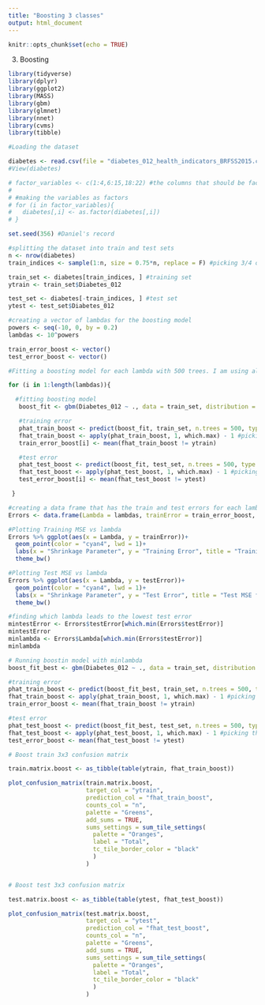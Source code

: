 ```yaml
---
title: "Boosting 3 classes"
output: html_document
---
```


```r
knitr::opts_chunk$set(echo = TRUE)
```

3. Boosting

```r
library(tidyverse)
library(dplyr)
library(ggplot2)
library(MASS)
library(gbm)
library(glmnet)
library(nnet)
library(cvms)
library(tibble)
```


```r

#Loading the dataset 

diabetes <- read.csv(file = "diabetes_012_health_indicators_BRFSS2015.csv", header = TRUE)
#View(diabetes)

# factor_variables <- c(1:4,6:15,18:22) #the columns that should be factors
# 
# #making the variables as factors
# for (i in factor_variables){
#   diabetes[,i] <- as.factor(diabetes[,i])
# }
```

```r

set.seed(356) #Daniel's record

#splitting the dataset into train and test sets
n <- nrow(diabetes)
train_indices <- sample(1:n, size = 0.75*n, replace = F) #picking 3/4 of the dataset to be the training set and 25% to be the test set

train_set <- diabetes[train_indices, ] #training set
ytrain <- train_set$Diabetes_012

test_set <- diabetes[-train_indices, ] #test set
ytest <- test_set$Diabetes_012
```



```r
#creating a vector of lambdas for the boosting model
powers <- seq(-10, 0, by = 0.2)
lambdas <- 10^powers

train_error_boost <- vector()
test_error_boost <- vector()

#Fitting a boosting model for each lambda with 500 trees. I am using all the variables as predictors. I tried 1000 trees but it was taking so much time.

for (i in 1:length(lambdas)){

  #fitting boosting model
   boost_fit <- gbm(Diabetes_012 ~ ., data = train_set, distribution = "multinomial", n.trees = 500, shrinkage = lambdas[i])

   #training error
   phat_train_boost <- predict(boost_fit, train_set, n.trees = 500, type = "response")#getting the probabilities of each class
   fhat_train_boost <- apply(phat_train_boost, 1, which.max) - 1 #picking the class with the highest probability
   train_error_boost[i] <- mean(fhat_train_boost != ytrain)

   #test error
   phat_test_boost <- predict(boost_fit, test_set, n.trees = 500, type = "response") #getting the probabilities of each class
   fhat_test_boost <- apply(phat_test_boost, 1, which.max) - 1 #picking the class with the highest probability
   test_error_boost[i] <- mean(fhat_test_boost != ytest)

 }

#creating a data frame that has the train and test errors for each lambda
Errors <- data.frame(Lambda = lambdas, trainError = train_error_boost, testError = test_error_boost)
```


```r

#Plotting Training MSE vs lambda
Errors %>% ggplot(aes(x = Lambda, y = trainError))+
  geom_point(color = "cyan4", lwd = 1)+
  labs(x = "Shrinkage Parameter", y = "Training Error", title = "Training MSE for Different Values of the Shrinkage Parameter")+
  theme_bw()

#Plotting Test MSE vs lambda
Errors %>% ggplot(aes(x = Lambda, y = testError))+
  geom_point(color = "cyan4", lwd = 1)+
  labs(x = "Shrinkage Parameter", y = "Test Error", title = "Test MSE for Different Values of the Shrinkage Parameter")+
  theme_bw()

```


```r

#finding which lambda leads to the lowest test error
mintestError <- Errors$testError[which.min(Errors$testError)]
mintestError
minlambda <- Errors$Lambda[which.min(Errors$testError)]
minlambda
```

```r
# Running boostin model with minlambda 
boost_fit_best <- gbm(Diabetes_012 ~ ., data = train_set, distribution = "multinomial", n.trees = 500, shrinkage = minlambda)

#training error
phat_train_boost <- predict(boost_fit_best, train_set, n.trees = 500, type = "response")#getting the probabilities of each class
fhat_train_boost <- apply(phat_train_boost, 1, which.max) - 1 #picking the class with the highest probability
train_error_boost <- mean(fhat_train_boost != ytrain)

#test error
phat_test_boost <- predict(boost_fit_best, test_set, n.trees = 500, type = "response") #getting the probabilities of each class
fhat_test_boost <- apply(phat_test_boost, 1, which.max) - 1 #picking the class with the highest probability
test_error_boost <- mean(fhat_test_boost != ytest)
```

```r
# Boost train 3x3 confusion matrix

train.matrix.boost <- as_tibble(table(ytrain, fhat_train_boost))

plot_confusion_matrix(train.matrix.boost, 
                      target_col = "ytrain", 
                      prediction_col = "fhat_train_boost",
                      counts_col = "n",
                      palette = "Greens",
                      add_sums = TRUE,
                      sums_settings = sum_tile_settings(
                        palette = "Oranges",
                        label = "Total",
                        tc_tile_border_color = "black"
                        )
                      )


# Boost test 3x3 confusion matrix

test.matrix.boost <- as_tibble(table(ytest, fhat_test_boost))

plot_confusion_matrix(test.matrix.boost, 
                      target_col = "ytest", 
                      prediction_col = "fhat_test_boost",
                      counts_col = "n",
                      palette = "Greens",
                      add_sums = TRUE,
                      sums_settings = sum_tile_settings(
                        palette = "Oranges",
                        label = "Total",
                        tc_tile_border_color = "black"
                        )
                      )
```
